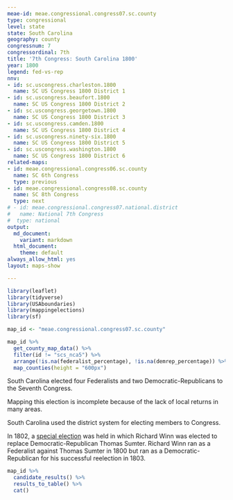```yaml
---
meae-id: meae.congressional.congress07.sc.county
type: congressional
level: state
state: South Carolina
geography: county
congressnum: 7
congressordinal: 7th
title: '7th Congress: South Carolina 1800'
year: 1800
legend: fed-vs-rep
nnv:
- id: sc.uscongress.charleston.1800
  name: SC US Congress 1800 District 1
- id: sc.uscongress.beaufort.1800
  name: SC US Congress 1800 District 2
- id: sc.uscongress.georgetown.1800
  name: SC US Congress 1800 District 3
- id: sc.uscongress.camden.1800
  name: SC US Congress 1800 District 4
- id: sc.uscongress.ninety-six.1800
  name: SC US Congress 1800 District 5
- id: sc.uscongress.washington.1800
  name: SC US Congress 1800 District 6
related-maps:
- id: meae.congressional.congress06.sc.county
  name: SC 6th Congress
  type: previous
- id: meae.congressional.congress08.sc.county
  name: SC 8th Congress
  type: next
# - id: meae.congressional.congress07.national.district
#   name: National 7th Congress
#  type: national
output:
  md_document:
    variant: markdown
  html_document:
    theme: default
always_allow_html: yes
layout: maps-show

---
```


```r
library(leaflet)
library(tidyverse)
library(USAboundaries)
library(mappingelections)
library(sf)

map_id <- "meae.congressional.congress07.sc.county"
```

<div class="map">

```r
map_id %>%
  get_county_map_data() %>%
  filter(id != "scs_nca5") %>% 
  arrange(!is.na(federalist_percentage), !is.na(demrep_percentage)) %>%
  map_counties(height = "600px")
```

</div>

South Carolina elected four Federalists and two Democratic-Republicans to the Seventh Congress.

Mapping this election is incomplete because of the lack of local returns in many areas.

South Carolina used the district system for electing members to Congress.

In 1802, a [special election](https://elections.lib.tufts.edu/catalog/tufts:sc.uscongress.camden.special.1802) was held in which Richard Winn was elected to replace Democratic-Republican Thomas Sumter. Richard Winn ran as a Federalist against Thomas Sumter in 1800 but ran as a Democratic-Republican for his successful reelection in 1803.

<div class="results-table">

```r
map_id %>%
  candidate_results() %>%
  results_to_table() %>%
  cat()
```

</div>
